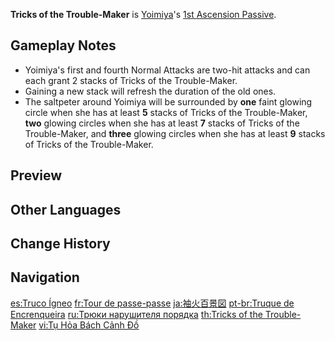 {{Talent Infobox
|image         = Talent Tricks of the Trouble-Maker.png
|character     = Yoimiya
|type          = 1st Ascension Passive
|info          = During [[Niwabi Fire-Dance]], shots from [[Firework Flare-Up|Yoimiya's Normal Attack]] will increase her {{Color|Pyro DMG Bonus}} by 2% on hit. This effect lasts for 3s and can have a maximum of 10 stacks.
|utility1      = Pyro DMG Bonus
|utility2      = Effect Triggered by Normal Attack Hit
}}
'''Tricks of the Trouble-Maker''' is [[Yoimiya]]'s [[1st Ascension Passive]].

==Gameplay Notes==
* Yoimiya's first and fourth Normal Attacks are two-hit attacks and can each grant 2 stacks of Tricks of the Trouble-Maker.
* Gaining a new stack will refresh the duration of the old ones.
* The saltpeter around Yoimiya will be surrounded by '''one''' faint glowing circle when she has at least '''5''' stacks of Tricks of the Trouble-Maker, '''two''' glowing circles when she has at least '''7''' stacks of Tricks of the Trouble-Maker, and '''three''' glowing circles when she has at least '''9''' stacks of Tricks of the Trouble-Maker.

==Preview==
{{Preview
|file    = Tricks of the Trouble-Maker Preview
}}

==Other Languages==
{{Other Languages
|en      = Tricks of the Trouble-Maker
|zhs     = 袖火百景图
|zhs_rm  = Xiù Huǒ Bǎi Jǐng Tú
|zht     = 袖火百景圖
|zht_rm  = Xiù Huǒ Bǎi Jǐng Tú
|zh_tl   = Map of Sleeve-Fire and Hundred Views
|ja      = 袖火百景図
|ja_rm   = Shuuka Hyakkeizu{{Assumed}}
|ja_tl   = Map of Sleeve-Fire and Hundred Views
|ko      = 소매불 백경도
|ko_rm   = Somaebul Baekgyeongdo
|ko_tl   = Map of Sleeve-Fire and Hundred Views
|es      = Truco ígneo
|es_tl   = Igneous Trick
|fr      = Tour de passe-passe
|fr_tl   = {{w|Sleight of Hand}} Trick
|ru      = Трюки нарушителя порядка
|ru_tl   = Tricks of the Trouble-Maker
|th      = Tricks of the Trouble-Maker
|vi      = Tụ Hỏa Bách Cảnh Đồ
|vi_tl   = 
|de      = Unruhestifter
|de_tl   = Trouble-Maker
|id      = Tricks of the Trouble-Maker
|pt      = Truque da Encrenqueira
|pt_tl   = Trick of the Trouble-Maker
|ja_note = 袖 = "sleeve, extension"; 火 = "fire"; 百景 = "100 famous views"; 図 = "map, drawing, plan"
|tr      = Haylaz Muziplikler
|tr_tl   = 
|it      = Trucchi da combinaguai
|it_tl   = Trouble-Maker Tricks
}}

==Change History==
{{Change History|2.0}}
<!--
==References==
{{Reflist}}-->

==Navigation==
{{Talent Navbox|Yoimiya}}

[[es:Truco Ígneo]]
[[fr:Tour de passe-passe]]
[[ja:袖火百景図]]
[[pt-br:Truque de Encrenqueira]]
[[ru:Трюки нарушителя порядка]]
[[th:Tricks of the Trouble-Maker]]
[[vi:Tụ Hỏa Bách Cảnh Đồ]]